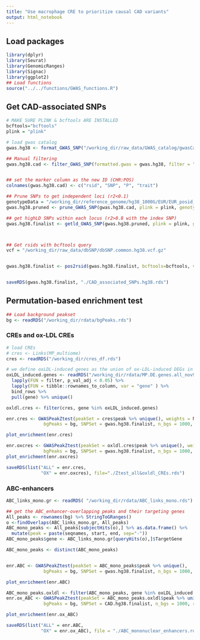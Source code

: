 ```yaml
---
title: "Use macrophage CRE to prioritize causal CAD variants"
output: html_notebook
---
```


## Load packages
```r
library(dplyr)
library(Seurat)
library(GenomicRanges)
library(Signac)
library(ggplot2)
## Load functions
source("../../functions/GWAS_functions.R")
```

## Get CAD-associated SNPs
```r
# MAKE SURE PLINK & bcftools ARE INSTALLED
bcftools="bcftools"
plink = "plink"

# load gwas catalog
gwas.hg38 <- format_GWAS_SNP("/working_dir/raw_data/GWAS_catalog/gwasCatalog.txt.gz", p_value_threshold = 5e-8)

## Manual filtering
gwas.hg38.cad <- filter_GWAS_SNP(formatted.gwas = gwas.hg38, filter = "Coronary artery disease")


## set the marker column as the new ID (CHR:POS)
colnames(gwas.hg38.cad) <- c("rsid", "SNP", "P", "trait")

## Prune SNPs to get independent loci (r2<0.1)
genotypeData = "/working_dir/reference_genome/hg38_1000G/EUR/EUR_posid_hg38"
gwas.hg38.pruned <- prune_GWAS_SNP(gwas.hg38.cad, plink = plink, genotypeData = genotypeData, r2=0.1)

## get highLD SNPs within each locus (r2>0.8 with the index SNP)
gwas.hg38.finalist <- getld_GWAS_SNP(gwas.hg38.pruned, plink = plink, genotypeData = genotypeData, r2 = 0.8, return_clump=F)



## Get rsids with bcftools query
vcf = "/working_dir/raw_data/dbSNP/dbSNP.common.hg38.vcf.gz"


gwas.hg38.finalist <- pos2rsid(gwas.hg38.finalist, bcftools=bcftools, vcf=vcf)


saveRDS(gwas.hg38.finalist, "./CAD_associated_SNPs.hg38.rds")
```

## Permutation-based enrichment test 
```r
## Load background peakset
bg <- readRDS("/working_dir/rdata/bgPeaks.rds")
```

### CREs and ox-LDL CREs
```r
# load CREs
# cres <- Links(MP_multiome)
cres <- readRDS("/working_dir/cres_df.rds")

# we define oxLDL-induced genes as the union of ox-LDL-induced DEGs in each cluster
oxLDL_induced.genes <- readRDS("/working_dir/rdata/MP.DE.genes.all_nov9.rds") %>% 
  lapply(FUN = filter, p_val_adj < 0.05) %>% 
  lapply(FUN = tibble::rownames_to_column, var = "gene" ) %>%
  bind_rows %>% 
  pull(gene) %>% unique() 

oxldl.cres <- filter(cres, gene %in% oxLDL_induced.genes)
```

```r
enr.cres <- GWASPeakZtest(peakSet = cres$peak %>% unique(), weights = NULL,
              bgPeaks = bg, SNPSet = gwas.hg38.finalist, n_bgs = 1000, return_bg = T)

plot_enrichment(enr.cres)
```

```r
enr.oxcres <- GWASPeakZtest(peakSet = oxldl.cres$peak %>% unique(), weights = NULL,
              bgPeaks = bg, SNPSet = gwas.hg38.finalist, n_bgs = 1000, return_bg = T)
plot_enrichment(enr.oxcres)
```
```r
saveRDS(list("ALL" = enr.cres,
             "OX" = enr.oxcres), file="./Ztest_all&oxldl_CREs.rds")
```

### ABC-enhancers
```r
ABC_links_mono.gr <- readRDS( "/working_dir/rdata/ABC_links_mono.rds")

## get the ABC_enhancer-overlapping peaks and their targeting genes
All_peaks <- rownames(bg) %>% StringToGRanges()
o <-findOverlaps(ABC_links_mono.gr, All_peaks)
ABC_mono_peaks <- All_peaks[subjectHits(o),] %>% as.data.frame() %>% 
  mutate(peak = paste(seqnames, start, end, sep="-"))
ABC_mono_peaks$gene <- ABC_links_mono.gr[queryHits(o),]$TargetGene

ABC_mono_peaks <- distinct(ABC_mono_peaks)


enr.ABC <- GWASPeakZtest(peakSet = ABC_mono_peaks$peak %>% unique(),
              bgPeaks = bg, SNPSet = gwas.hg38.finalist, n_bgs = 1000, return_bg = T)

plot_enrichment(enr.ABC)
```
```r
ABC_mono_peaks.oxldl <- filter(ABC_mono_peaks, gene %in% oxLDL_induced.genes)
enr.ox_ABC <- GWASPeakZtest(peakSet = ABC_mono_peaks.oxldl$peak %>% unique(),
              bgPeaks = bg, SNPSet = CAD.hg38.finalist, n_bgs = 1000, return_bg  = T)

plot_enrichment(enr.ox_ABC)
```
```r
saveRDS(list("ALL" = enr.ABC,
             "OX" = enr.ox_ABC), file = "./ABC_mononuclear_enhancers.rds")
```

